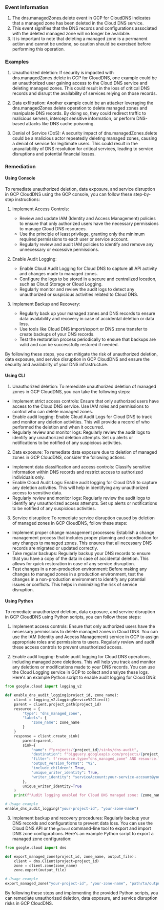 
### Event Information

1. The dns.managedZones.delete event in GCP for CloudDNS indicates that a managed zone has been deleted in the Cloud DNS service.
2. This event signifies that the DNS records and configurations associated with the deleted managed zone will no longer be available.
3. It is important to note that deleting a managed zone is a permanent action and cannot be undone, so caution should be exercised before performing this operation.


### Examples

1. Unauthorized deletion: If security is impacted with dns.managedZones.delete in GCP for CloudDNS, one example could be an unauthorized user gaining access to the Cloud DNS service and deleting managed zones. This could result in the loss of critical DNS records and disrupt the availability of services relying on those records.

2. Data exfiltration: Another example could be an attacker leveraging the dns.managedZones.delete operation to delete managed zones and manipulate DNS records. By doing so, they could redirect traffic to malicious servers, intercept sensitive information, or perform DNS-based attacks like DNS cache poisoning.

3. Denial of Service (DoS): A security impact of dns.managedZones.delete could be a malicious actor repeatedly deleting managed zones, causing a denial of service for legitimate users. This could result in the unavailability of DNS resolution for critical services, leading to service disruptions and potential financial losses.

### Remediation

#### Using Console

To remediate unauthorized deletion, data exposure, and service disruption in GCP CloudDNS using the GCP console, you can follow these step-by-step instructions:

1. Implement Access Controls:
   - Review and update IAM (Identity and Access Management) policies to ensure that only authorized users have the necessary permissions to manage Cloud DNS resources.
   - Use the principle of least privilege, granting only the minimum required permissions to each user or service account.
   - Regularly review and audit IAM policies to identify and remove any unnecessary or excessive permissions.

2. Enable Audit Logging:
   - Enable Cloud Audit Logging for Cloud DNS to capture all API activity and changes made to managed zones.
   - Configure the logs to be stored in a secure and centralized location, such as Cloud Storage or Cloud Logging.
   - Regularly monitor and review the audit logs to detect any unauthorized or suspicious activities related to Cloud DNS.

3. Implement Backup and Recovery:
   - Regularly back up your managed zones and DNS records to ensure data availability and recovery in case of accidental deletion or data loss.
   - Use tools like Cloud DNS import/export or DNS zone transfer to create backups of your DNS records.
   - Test the restoration process periodically to ensure that backups are valid and can be successfully restored if needed.

By following these steps, you can mitigate the risk of unauthorized deletion, data exposure, and service disruption in GCP CloudDNS and ensure the security and availability of your DNS infrastructure.

#### Using CLI

1. Unauthorized deletion: To remediate unauthorized deletion of managed zones in GCP CloudDNS, you can take the following steps:

- Implement strict access controls: Ensure that only authorized users have access to the Cloud DNS service. Use IAM roles and permissions to control who can delete managed zones.
- Enable audit logging: Enable Cloud Audit Logs for Cloud DNS to track and monitor any deletion activities. This will provide a record of who performed the deletion and when it occurred.
- Regularly review and monitor logs: Regularly review the audit logs to identify any unauthorized deletion attempts. Set up alerts or notifications to be notified of any suspicious activities.

2. Data exposure: To remediate data exposure due to deletion of managed zones in GCP CloudDNS, consider the following actions:

- Implement data classification and access controls: Classify sensitive information within DNS records and restrict access to authorized individuals only.
- Enable Cloud Audit Logs: Enable audit logging for Cloud DNS to capture any deletion activities. This will help in identifying any unauthorized access to sensitive data.
- Regularly review and monitor logs: Regularly review the audit logs to identify any unauthorized access attempts. Set up alerts or notifications to be notified of any suspicious activities.

3. Service disruption: To remediate service disruption caused by deletion of managed zones in GCP CloudDNS, follow these steps:

- Implement proper change management processes: Establish a change management process that includes proper planning and coordination for any changes to managed zones. This ensures that all necessary DNS records are migrated or updated correctly.
- Take regular backups: Regularly backup your DNS records to ensure that you have a copy of the data in case of accidental deletion. This allows for quick restoration in case of any service disruption.
- Test changes in a non-production environment: Before making any changes to managed zones in a production environment, test the changes in a non-production environment to identify any potential issues or conflicts. This helps in minimizing the risk of service disruption.

#### Using Python

To remediate unauthorized deletion, data exposure, and service disruption in GCP CloudDNS using Python scripts, you can follow these steps:

1. Implement access controls: Ensure that only authorized users have the necessary permissions to delete managed zones in Cloud DNS. You can use the IAM (Identity and Access Management) service in GCP to assign appropriate roles and permissions to users. Regularly review and audit these access controls to prevent unauthorized access.

2. Enable audit logging: Enable audit logging for Cloud DNS operations, including managed zone deletions. This will help you track and monitor any deletions or modifications made to your DNS records. You can use the Cloud Logging service in GCP to collect and analyze these logs. Here's an example Python script to enable audit logging for Cloud DNS:

```python
from google.cloud import logging_v2

def enable_dns_audit_logging(project_id, zone_name):
    client = logging_v2.LoggingServiceV2Client()
    parent = client.project_path(project_id)
    resource = {
        "type": "dns_managed_zone",
        "labels": {
            "zone_name": zone_name
        }
    }
    response = client.create_sink(
        parent=parent,
        sink={
            "name": f"projects/{project_id}/sinks/dns-audit",
            "destination": f"bigquery.googleapis.com/projects/{project_id}/datasets/dns_audit",
            "filter": f'resource.type="dns_managed_zone" AND resource.labels.zone_name="{zone_name}"',
            "output_version_format": "V2",
            "include_children": True,
            "unique_writer_identity": True,
            "writer_identity": "serviceAccount:your-service-account@your-project.iam.gserviceaccount.com"
        },
        unique_writer_identity=True
    )
    print(f"Audit logging enabled for Cloud DNS managed zone: {zone_name}")

# Usage example
enable_dns_audit_logging("your-project-id", "your-zone-name")
```

3. Implement backup and recovery procedures: Regularly backup your DNS records and configurations to prevent data loss. You can use the Cloud DNS API or the `gcloud` command-line tool to export and import DNS zone configurations. Here's an example Python script to export a managed zone configuration:

```python
from google.cloud import dns

def export_managed_zone(project_id, zone_name, output_file):
    client = dns.Client(project=project_id)
    zone = client.zone(zone_name)
    zone.export(output_file)

# Usage example
export_managed_zone("your-project-id", "your-zone-name", "path/to/output/file")
```

By following these steps and implementing the provided Python scripts, you can remediate unauthorized deletion, data exposure, and service disruption risks in GCP CloudDNS.

